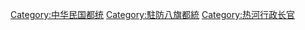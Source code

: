 [[Category:中华民国都统|Category:中华民国都统]]
[[Category:駐防八旗都統|Category:駐防八旗都統]]
[[Category:热河行政长官|Category:热河行政长官]]